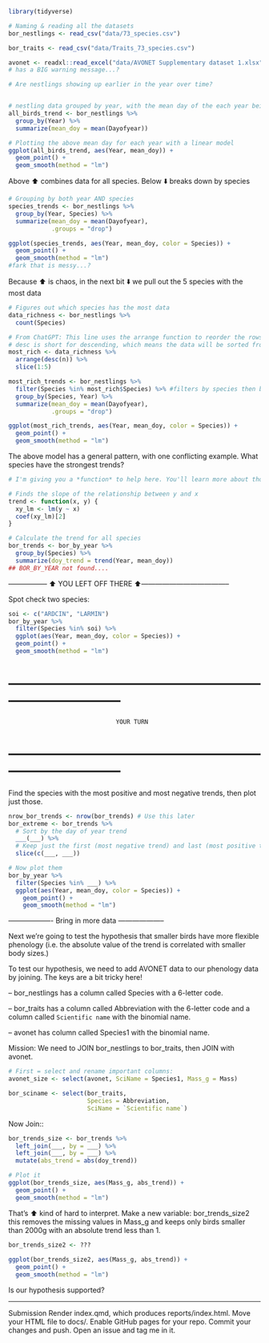 

```r
library(tidyverse)
```

```r
# Naming & reading all the datasets 
bor_nestlings <- read_csv("data/73_species.csv") 

bor_traits <- read_csv("data/Traits_73_species.csv")  

avonet <- readxl::read_excel("data/AVONET Supplementary dataset 1.xlsx", sheet = "AVONET1_BirdLife") 
# has a BIG warning message...? 

```



```r

# Are nestlings showing up earlier in the year over time?


# nestling data grouped by year, with the mean day of the each year being calculated
all_birds_trend <- bor_nestlings %>% 
  group_by(Year) %>% 
  summarize(mean_doy = mean(Dayofyear))

# Plotting the above mean day for each year with a linear model 
ggplot(all_birds_trend, aes(Year, mean_doy)) + 
  geom_point() +
  geom_smooth(method = "lm")

```


Above ⬆️ combines data for all species. Below ⬇️ breaks down by species

```r
# Grouping by both year AND species
species_trends <- bor_nestlings %>% 
  group_by(Year, Species) %>% 
  summarize(mean_doy = mean(Dayofyear),
            .groups = "drop")

ggplot(species_trends, aes(Year, mean_doy, color = Species)) + 
  geom_point() +
  geom_smooth(method = "lm")
#fark that is messy...? 
```

Because ⬆️ is chaos, in the next bit ⬇️ we pull out the 5 species with the most data

```r
# Figures out which species has the most data
data_richness <- bor_nestlings %>% 
  count(Species)

# From ChatGPT: This line uses the arrange function to reorder the rows of the data frame based on a specific      column. In this case, it is ordering the data frame by the column n in descending order. 
# desc is short for descending, which means the data will be sorted from highest to lowest.
most_rich <- data_richness %>% 
  arrange(desc(n)) %>% 
  slice(1:5)

most_rich_trends <- bor_nestlings %>% 
  filter(Species %in% most_rich$Species) %>% #filters by species then by the species with the most data
  group_by(Species, Year) %>% 
  summarize(mean_doy = mean(Dayofyear), 
            .groups = "drop")

ggplot(most_rich_trends, aes(Year, mean_doy, color = Species)) +
  geom_point() +
  geom_smooth(method = "lm")
```

The above model has a general pattern, with one conflicting example. 
What species have the strongest trends?

```r
# I'm giving you a *function* to help here. You'll learn more about those next week.

# Finds the slope of the relationship between y and x
trend <- function(x, y) {
  xy_lm <- lm(y ~ x)
  coef(xy_lm)[2]
}

# Calculate the trend for all species
bor_trends <- bor_by_year %>% 
  group_by(Species) %>% 
  summarize(doy_trend = trend(Year, mean_doy))
## BOR_BY_YEAR not found....
```

----------------- ⬆️ YOU LEFT OFF THERE ⬆️--------------------------------------



Spot check two species:
```r
soi <- c("ARDCIN", "LARMIN")
bor_by_year %>% 
  filter(Species %in% soi) %>% 
  ggplot(aes(Year, mean_doy, color = Species)) +
  geom_point() +
  geom_smooth(method = "lm")
```


# ------------------------------------------------------------------------------
                                  YOUR TURN
# ------------------------------------------------------------------------------

Find the species with the most positive and most negative trends, then plot just those.

```r
nrow_bor_trends <- nrow(bor_trends) # Use this later
bor_extreme <- bor_trends %>% 
  # Sort by the day of year trend
  ___(___) %>% 
  # Keep just the first (most negative trend) and last (most positive trend) rows
  slice(c(___, ___))

# Now plot them
bor_by_year %>% 
  filter(Species %in% ___) %>% 
  ggplot(aes(Year, mean_doy, color = Species)) + 
    geom_point() +
    geom_smooth(method = "lm")
```

 ------------------- Bring in more data --------------------
 
Next we’re going to test the hypothesis that smaller birds have more flexible phenology
(i.e. the absolute value of the trend is correlated with smaller body sizes.)

To test our hypothesis, we need to add AVONET data to our phenology data by joining. 
The keys are a bit tricky here!

   -- bor_nestlings has a column called Species with a 6-letter code.
 
   -- bor_traits has a column called Abbreviation with the 6-letter code 
    and a column called `Scientific name` with the binomial name.

   -- avonet has column called Species1 with the binomial name.

Mission: We need to JOIN bor_nestlings to bor_traits, then JOIN with avonet.

```r
# First = select and rename important columns: 
avonet_size <- select(avonet, SciName = Species1, Mass_g = Mass)

bor_sciname <- select(bor_traits, 
                      Species = Abbreviation, 
                      SciName = `Scientific name`)
```

Now Join:: 
```r

bor_trends_size <- bor_trends %>% 
  left_join(___, by = ___) %>% 
  left_join(___, by = ___) %>% 
  mutate(abs_trend = abs(doy_trend))

# Plot it
ggplot(bor_trends_size, aes(Mass_g, abs_trend)) +
  geom_point() +
  geom_smooth(method = "lm")

```

That’s  ⬆️ kind of hard to interpret.
Make a new variable: bor_trends_size2
  this removes the missing values in Mass_g and keeps only birds smaller than 2000g 
  with an absolute trend less than 1.
  
  
```r
bor_trends_size2 <- ???
  
ggplot(bor_trends_size2, aes(Mass_g, abs_trend)) +
  geom_point() +
  geom_smooth(method = "lm")
```

Is our hypothesis supported?

------------
Submission
Render index.qmd, which produces reports/index.html. Move your HTML file to docs/.
Enable GitHub pages for your repo.
Commit your changes and push.
Open an issue and tag me in it.
